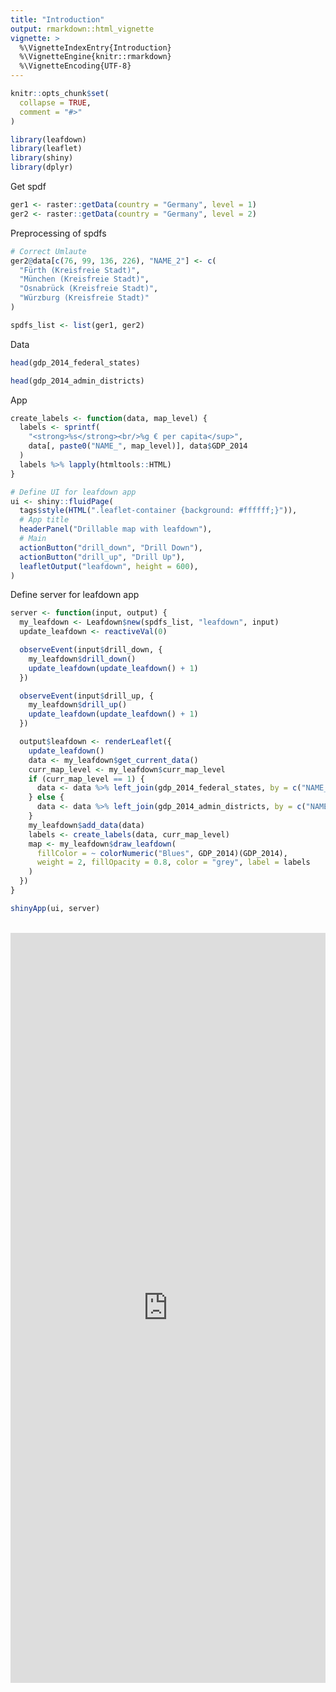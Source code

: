 ```yaml
---
title: "Introduction"
output: rmarkdown::html_vignette
vignette: >
  %\VignetteIndexEntry{Introduction}
  %\VignetteEngine{knitr::rmarkdown}
  %\VignetteEncoding{UTF-8}
---
```


```r
knitr::opts_chunk$set(
  collapse = TRUE,
  comment = "#>"
)
```

```r
library(leafdown)
library(leaflet)
library(shiny)
library(dplyr)
```

Get spdf
```r
ger1 <- raster::getData(country = "Germany", level = 1)
ger2 <- raster::getData(country = "Germany", level = 2)
```

Preprocessing of spdfs
```r
# Correct Umlaute
ger2@data[c(76, 99, 136, 226), "NAME_2"] <- c(
  "Fürth (Kreisfreie Stadt)",
  "München (Kreisfreie Stadt)",
  "Osnabrück (Kreisfreie Stadt)",
  "Würzburg (Kreisfreie Stadt)"
)
```

```r
spdfs_list <- list(ger1, ger2)
```


Data
```r
head(gdp_2014_federal_states)
```

```r
head(gdp_2014_admin_districts)
```


App

```r
create_labels <- function(data, map_level) {
  labels <- sprintf(
    "<strong>%s</strong><br/>%g € per capita</sup>",
    data[, paste0("NAME_", map_level)], data$GDP_2014
  )
  labels %>% lapply(htmltools::HTML)
}
```


```r
# Define UI for leafdown app
ui <- shiny::fluidPage(
  tags$style(HTML(".leaflet-container {background: #ffffff;}")),
  # App title
  headerPanel("Drillable map with leafdown"),
  # Main
  actionButton("drill_down", "Drill Down"),
  actionButton("drill_up", "Drill Up"),
  leafletOutput("leafdown", height = 600),
)
```

Define server for leafdown app
```r
server <- function(input, output) {
  my_leafdown <- Leafdown$new(spdfs_list, "leafdown", input)
  update_leafdown <- reactiveVal(0)

  observeEvent(input$drill_down, {
    my_leafdown$drill_down()
    update_leafdown(update_leafdown() + 1)
  })

  observeEvent(input$drill_up, {
    my_leafdown$drill_up()
    update_leafdown(update_leafdown() + 1)
  })

  output$leafdown <- renderLeaflet({
    update_leafdown()
    data <- my_leafdown$get_current_data()
    curr_map_level <- my_leafdown$curr_map_level
    if (curr_map_level == 1) {
      data <- data %>% left_join(gdp_2014_federal_states, by = c("NAME_1" = "Federal_State"))
    } else {
      data <- data %>% left_join(gdp_2014_admin_districts, by = c("NAME_2" = "Admin_District"))
    }
    my_leafdown$add_data(data)
    labels <- create_labels(data, curr_map_level)
    map <- my_leafdown$draw_leafdown(
      fillColor = ~ colorNumeric("Blues", GDP_2014)(GDP_2014),
      weight = 2, fillOpacity = 0.8, color = "grey", label = labels
    )
  })
}
```

```r
shinyApp(ui, server)
```

<style>
.shiny-app-frame {
  position: relative;
  height: 1200px;
}
.shiny-app-frame iframe {
  width: 100%;
  height: 100%;
  border: none;
}
</style>

<br>
<div class="shiny-app-frame"> 
<iframe src="https://andreasho95.shinyapps.io/leafdown-basic-example/">
</iframe>
</div>



